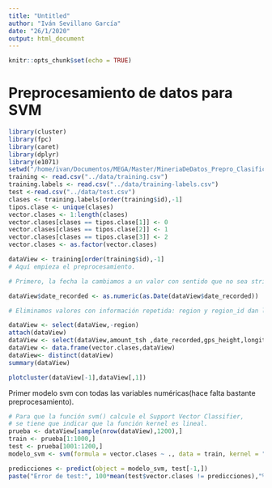 ```yaml
---
title: "Untitled"
author: "Iván Sevillano García"
date: "26/1/2020"
output: html_document
---
```


```r
knitr::opts_chunk$set(echo = TRUE)
```

# Preprocesamiento de datos para SVM

```r
library(cluster)
library(fpc)
library(caret)
library(dplyr)
library(e1071)
setwd("/home/ivan/Documentos/MEGA/Master/MineriaDeDatos_Prepro_Clasificacion/Trabajo/PumpItUp-PC/svm/")
training <- read.csv("../data/training.csv")
training.labels <- read.csv("../data/training-labels.csv")
test <-read.csv("../data/test.csv")
clases <- training.labels[order(training$id),-1]
tipos.clase <- unique(clases)
vector.clases <- 1:length(clases)
vector.clases[clases == tipos.clase[1]] <- 0
vector.clases[clases == tipos.clase[2]] <- 1
vector.clases[clases == tipos.clase[3]] <- 2
vector.clases <- as.factor(vector.clases)

dataView <- training[order(training$id),-1]
# Aquí empieza el preprocesamiento.

# Primero, la fecha la cambiamos a un valor con sentido que no sea string.

dataView$date_recorded <- as.numeric(as.Date(dataView$date_recorded))

# Eliminamos valores con información repetida: region y region_id dan la misma informacion.

dataView <- select(dataView,-region)
attach(dataView)
dataView <- select(dataView,amount_tsh ,date_recorded,gps_height,longitude,latitude,population,num_private,region_code,construction_year)
dataView <- data.frame(vector.clases,dataView)
dataView<- distinct(dataView)
summary(dataView)

```

```r
plotcluster(dataView[-1],dataView[,1])
```

Primer modelo svm con todas las variables numéricas(hace falta bastante preprocesamiento).
```r
# Para que la función svm() calcule el Support Vector Classifier,
# se tiene que indicar que la función kernel es lineal.
prueba <- dataView[sample(nrow(dataView),1200),]
train <- prueba[1:1000,]
test <- prueba[1001:1200,]
modelo_svm <- svm(formula = vector.clases ~ ., data = train, kernel = "linear",cost = 10, scale = FALSE)

predicciones <- predict(object = modelo_svm, test[-1,])
paste("Error de test:", 100*mean(test$vector.clases != predicciones),"%")
```

